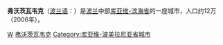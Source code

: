 {{noteTA
|1=zh-tw:夫沃次瓦費克; zh-cn:弗沃茨瓦韦克;
}}
'''弗沃茨瓦韦克'''（[[波兰语|波兰语]]：'''{{lang|pl|Włocławek}}'''）是[[波兰|波兰]]中部[[库亚维-滨海省|库亚维-滨海省]]的一座城市，人口约12万（2006年）。

{{coord|display=title}}
{{Authority control}}
{{Poland-geo-stub}}

[[Category:波兰城市|W]]
[[Category:弗沃茨瓦韦克|]]
[[Category:库亚维-波美拉尼亚省城市|Category:库亚维-波美拉尼亚省城市]]